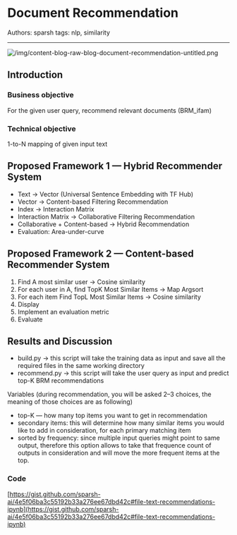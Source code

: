 # Document Recommendation

Authors: sparsh
tags: nlp, similarity

---

![/img/content-blog-raw-blog-document-recommendation-untitled.png](/img/content-blog-raw-blog-document-recommendation-untitled.png)

## **Introduction**

### Business objective

For the given user query, recommend relevant documents (BRM_ifam)

### Technical objective

1-to-N mapping of given input text

## **Proposed Framework 1 — Hybrid Recommender System**

- Text → Vector (Universal Sentence Embedding with TF Hub)
- Vector → Content-based Filtering Recommendation
- Index → Interaction Matrix
- Interaction Matrix → Collaborative Filtering Recommendation
- Collaborative + Content-based → Hybrid Recommendation
- Evaluation: Area-under-curve

## **Proposed Framework 2 — Content-based Recommender System**

1. Find A most similar user → Cosine similarity
2. For each user in A, find TopK Most Similar Items → Map Argsort
3. For each item Find TopL Most Similar Items → Cosine similarity
4. Display
5. Implement an evaluation metric
6. Evaluate

## **Results and Discussion**

- build.py → this script will take the training data as input and save all the required files in the same working directory
- recommend.py → this script will take the user query as input and predict top-K BRM recommendations

Variables (during recommendation, you will be asked 2–3 choices, the meaning of those choices are as following)

- top-K — how many top items you want to get in recommendation
- secondary items: this will determine how many similar items you would like to add in consideration, for each primary matching item
- sorted by frequency: since multiple input queries might point to same output, therefore this option allows to take that frequence count of outputs in consideration and will move the more frequent items at the top.

### **Code**

[https://gist.github.com/sparsh-ai/4e5f06ba3c55192b33a276ee67dbd42c#file-text-recommendations-ipynb](https://gist.github.com/sparsh-ai/4e5f06ba3c55192b33a276ee67dbd42c#file-text-recommendations-ipynb)